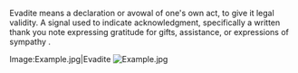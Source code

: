 Evadite means a declaration or avowal of one's own act, to give it legal validity. A signal used to indicate acknowledgment, specifically a written thank you note expressing gratitude for gifts, assistance, or expressions of sympathy .

<gallery>
Image:Example.jpg|Evadite
[[Image:Example.jpg]]</gallery>